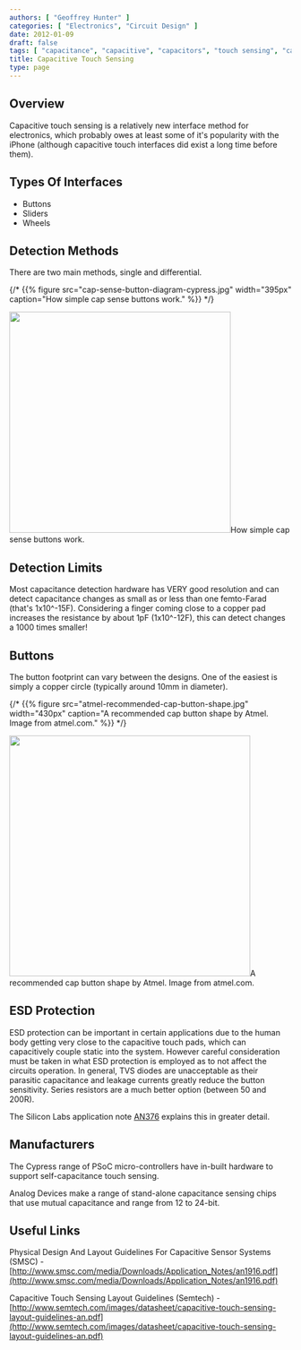 ```yaml
---
authors: [ "Geoffrey Hunter" ]
categories: [ "Electronics", "Circuit Design" ]
date: 2012-01-09
draft: false
tags: [ "capacitance", "capacitive", "capacitors", "touch sensing", "capacitive touch sensing", "buttons", "ESD protection" ]
title: Capacitive Touch Sensing
type: page
---
```



## Overview

Capacitive touch sensing is a relatively new interface method for electronics, which probably owes at least some of it's popularity with the iPhone (although capacitive touch interfaces did exist a long time before them).

## Types Of Interfaces

* Buttons
* Sliders
* Wheels

## Detection Methods

There are two main methods, single and differential.

{/* {{% figure src="cap-sense-button-diagram-cypress.jpg" width="395px" caption="How simple cap sense buttons work."  %}} */}

<Image src={cap_sense_button_diagram_cypress} width="395">How simple cap sense buttons work.</Image>

## Detection Limits

Most capacitance detection hardware has VERY good resolution and can detect capacitance changes as small as or less than one femto-Farad (that's 1x10^-15F). Considering a finger coming close to a copper pad increases the resistance by about 1pF (1x10^-12F), this can detect changes a 1000 times smaller!

## Buttons

The button footprint can vary between the designs. One of the easiest is simply a copper circle (typically around 10mm in diameter).

{/* {{% figure src="atmel-recommended-cap-button-shape.jpg" width="430px" caption="A recommended cap button shape by Atmel. Image from atmel.com."  %}} */}

<Image src={atmel_recommended_cap_button_shape} width="430">A recommended cap button shape by Atmel. Image from atmel.com.</Image>

## ESD Protection

ESD protection can be important in certain applications due to the human body getting very close to the capacitive touch pads, which can capacitively couple static into the system. However careful consideration must be taken in what ESD protection is employed as to not affect the circuits operation. In general, TVS diodes are unacceptable as their parasitic capacitance and leakage currents greatly reduce the button sensitivity. Series resistors are a much better option (between 50 and 200R).

The Silicon Labs application note [AN376](http://www.silabs.com/Support%20Documents/TechnicalDocs/AN376.pdf) explains this in greater detail.

## Manufacturers

The Cypress range of PSoC micro-controllers have in-built hardware to support self-capacitance touch sensing.

Analog Devices make a range of stand-alone capacitance sensing chips that use mutual capacitance and range from 12 to 24-bit.

## Useful Links

Physical Design And Layout Guidelines For Capacitive Sensor Systems (SMSC) - [http://www.smsc.com/media/Downloads/Application_Notes/an1916.pdf](http://www.smsc.com/media/Downloads/Application_Notes/an1916.pdf)

Capacitive Touch Sensing Layout Guidelines (Semtech) - [http://www.semtech.com/images/datasheet/capacitive-touch-sensing-layout-guidelines-an.pdf](http://www.semtech.com/images/datasheet/capacitive-touch-sensing-layout-guidelines-an.pdf)
